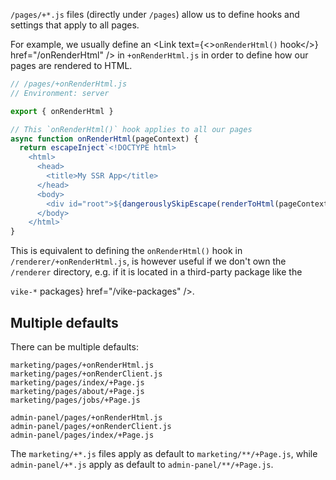 
`/pages/+*.js` files (directly under `/pages`) allow us to define hooks and settings that apply to all pages.

For example, we usually define an <Link text={<><code>onRenderHtml()</code> hook</>} href="/onRenderHtml" /> in
`+onRenderHtml.js` in order to define how our pages are rendered to HTML.

```js
// /pages/+onRenderHtml.js
// Environment: server

export { onRenderHtml }

// This `onRenderHtml()` hook applies to all our pages
async function onRenderHtml(pageContext) {
  return escapeInject`<!DOCTYPE html>
    <html>
      <head>
        <title>My SSR App</title>
      </head>
      <body>
        <div id="root">${dangerouslySkipEscape(renderToHtml(pageContext.Page))}</div>
      </body>
    </html>`
}
```

This is equivalent to defining the `onRenderHtml()` hook in `/renderer/+onRenderHtml.js`, is however useful if we don't own
the `/renderer` directory, e.g. if it is located in a third-party package like the
<Link text={<><code>vike-*</code> packages</>} href="/vike-packages" />.


## Multiple defaults

There can be multiple defaults:

```
marketing/pages/+onRenderHtml.js
marketing/pages/+onRenderClient.js
marketing/pages/index/+Page.js
marketing/pages/about/+Page.js
marketing/pages/jobs/+Page.js

admin-panel/pages/+onRenderHtml.js
admin-panel/pages/+onRenderClient.js
admin-panel/pages/index/+Page.js
```

The `marketing/+*.js` files apply as default to `marketing/**/+Page.js`, while `admin-panel/+*.js` apply as default to
`admin-panel/**/+Page.js`.
